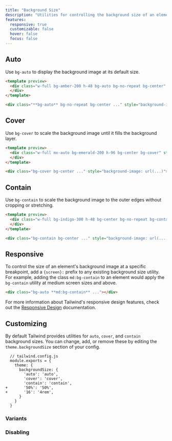 ```yaml
---
title: "Background Size"
description: "Utilities for controlling the background size of an element's background image."
features:
  responsive: true
  customizable: false
  hover: false
  focus: false
---
```




## Auto

Use `bg-auto` to display the background image at its default size.

```html amber
<template preview>
  <div class="w-full bg-amber-200 h-48 bg-auto bg-no-repeat bg-center" style="background-image:url('/img/placeholder-amber.svg');">
  </div>
</template>

<div class="**bg-auto** bg-no-repeat bg-center ..." style="background-image: url(...)"></div>
```

## Cover

Use `bg-cover` to scale the background image until it fills the background layer.

```html emerald
<template preview>
  <div class="w-full mx-auto bg-emerald-200 h-96 bg-center bg-cover" style="background-image:url('/img/placeholder-emerald.svg');">
  </div>
</template>

<div class="bg-cover bg-center ..." style="background-image: url(...)"></div>
```

## Contain

Use `bg-contain` to scale the background image to the outer edges without cropping or stretching.

```html indigo
<template preview>
  <div class="w-full bg-indigo-300 h-48 bg-center bg-no-repeat bg-contain" style="background-image:url('/img/placeholder-indigo.svg');">
  </div>
</template>

<div class="bg-contain bg-center ..." style="background-image: url(...)"></div>
```

## Responsive

To control the size of an element's background image at a specific breakpoint, add a `{screen}:` prefix to any existing background size utility. For example, adding the class `md:bg-contain` to an element would apply the `bg-contain` utility at medium screen sizes and above.

```html
<div class="bg-auto **md:bg-contain** ..."></div>
```

For more information about Tailwind's responsive design features, check out the [Responsive Design](/docs/responsive-design) documentation.

## Customizing

By default Tailwind provides utilities for `auto`, `cover`, and `contain` background sizes. You can change, add, or remove these by editing the `theme.backgroundSize` section of your config.

```diff-js
  // tailwind.config.js
  module.exports = {
    theme: {
      backgroundSize: {
        'auto': 'auto',
        'cover': 'cover',
        'contain': 'contain',
+       '50%': '50%',
+       '16': '4rem',
      }
    }
  }
```

### Variants

<Variants plugin="backgroundSize" />

### Disabling

<Disabling plugin="backgroundSize" />
